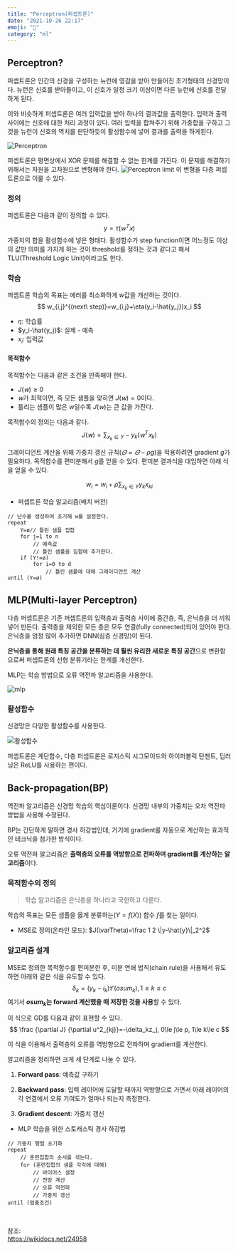 ```yaml
---
title: "Perceptron(퍼셉트론)"
date: "2021-10-26 22:17"
emoji: "🧠"
category: "ml"
---
```

## Perceptron?
퍼셉트론은 인간의 신경을 구성하는 뉴런에 영감을 받아 만들어진 초기형태의 신경망이다. 뉴런은 신호를 받아들이고, 이 신호가 일정 크기 이상이면 다른 뉴런에 신호를 전달하게 된다.

이와 비슷하게 퍼셉트론은 여러 입력값을 받아 하나의 결과값을 출력한다. 입력과 출력 사이에는 신호에 대한 처리 과정이 있다. 여러 입력을 합쳐주기 위해 가중합을 구하고 그것을 뉴런이 신호의 역치를 판단하듯이 활성함수에 넣어 결과를 출력을 하게된다.

![Perceptron](https://blog.kakaocdn.net/dn/biE5T3/btqB3qPkNmb/ZfUn6Xo2Np6kJutwdKQO6k/img.png)

퍼셉트론은 평면상에서 XOR 문제를 해결할 수 없는 한계를 가진다. 이 문제를 해결하기 위해서는 차원을 고차원으로 변형해야 한다.
![Perceptron limit](https://wikidocs.net/images/page/24958/xorgraphandxorgate.PNG)
이 변형을 다층 퍼셉트론으로 이룰 수 있다.

### 정의
퍼셉트론은 다음과 같이 정의할 수 있다.
$$
y=\tau(𝗐^𝖳𝗑)
$$
가중치의 합을 활성함수에 넣은 형태다. 활성함수가 step function이면 어느정도 이상의 값만 의미를 가지게 하는 것이 threshold를 정하는 것과 같다고 해서 TLU(Threshold Logic Unit)이라고도 한다.

### 학습
퍼셉트론 학습의 목표는 에러를 최소화하게 $w$값을 개선하는 것이다.
$$
w_{i,j}^{(next\ step)}=w_{i,j}+\eta(y_i-\hat{y_j})x_i
$$
- $\eta$: 학습률
- $y_i-\hat{y_j}$: 실제 - 예측
- $x_i$: 입력값

#### 목적함수
목적함수는 다음과 같은 조건을 만족해야 한다.
- $J(𝗐)\ge 0$
- $𝗐$가 최적이면, 즉 모든 샘플을 맞히면 $J(𝗐)=0$이다.
- 틀리는 샘플이 많은 $w$일수록 $J(𝗐)$는 큰 값을 가진다.

목적함수의 정의는 다음과 같다.
$$
J(𝗐)=\sum_{x_k\in Y}-y_k(𝗐^T𝗑_k)
$$

그레이디언트 계산을 위해 가중치 갱신 규칙($\varTheta=\varTheta-\rho g$)을 적용하려면 gradient $g$가 필요하다.
목적함수를 편미분해서 $g$를 얻을 수 있다. 편미분 결과식을 대입하면 아래 식을 얻을 수 있다.

$$
w_i=w_i+\rho\sum_{x_k\in Y}y_kx_{ki}
$$

- 퍼셉트론 학습 알고리즘(배치 버전)
```clike
// 난수를 생성하여 초기해 w를 설정한다.
repeat
    Y=ø// 틀린 샘플 집합
    for j=1 to n
        // 예측값
        // 틀린 샘플을 집합에 추가한다.
    if (Y!=ø)
        for i=0 to d
            // 틀린 샘플에 대해 그레이디언트 계산
until (Y=ø)
```

## MLP(Multi-layer Perceptron)
다층 퍼셉트론은 기존 퍼셉트론의 입력층과 출력층 사이에 중간층, 즉, 은닉층을 더 끼워넣어 만든다. 출력층을 제외한 모든 층은 모두 연결(fully connected)되어 있어야 한다. 은닉층을 엄청 많이 추가하면 DNN(심층 신경망)이 된다.

**은닉층을 통해 원래 특칭 공간을 분류하는 데 훨씬 유리한 새로운 특징 공간**으로 변환함으로써 퍼셉트론의 선형 분류기라는 한계를 개선한다.

MLP는 학습 방법으로 오류 역전파 알고리즘을 사용한다.

![mlp](https://wikidocs.net/images/page/24958/%EC%9E%85%EC%9D%80%EC%B8%B5.PNG)

### 활성함수
신경망은 다양한 활성함수를 사용한다.

![활성함수](https://user-images.githubusercontent.com/33976823/138913360-a50989c6-6c1c-4247-ab25-e119e116faf7.png)

퍼셉트론은 계단함수, 다층 퍼셉트론은 로지스틱 시그모이드와 하이퍼볼릭 탄젠트, 딥러닝은 ReLU를 사용하는 편이다.

## Back-propagation(BP)
역전파 알고리즘은 신경망 학습의 핵심이론이다. 신경망 내부의 가중치는 오차 역전파 방법을 사용해 수정된다.

BP는 간단하게 말하면 경사 하강법인데, 거기에 gradient를 자동으로 계산하는 효과적인 테크닉을 첨가한 방식이다.

오류 역전파 알고리즘은 **출력층의 오류를 역방향으로 전파하며 gradient를 계산하는 알고리즘**이다.

### 목적함수의 정의
> 학습 알고리즘은 은닉층을 하나라고 국한하고 다룬다.

학습의 목표는 모든 샘플을 옳게 분류하는($Y=f(X)$) 함수 $f$를 찾는 일이다.

- MSE로 정의(온라인 모드): $J(\varTheta)=\frac 1 2 \|y-\hat{y}\|_2^2$

### 알고리즘 설계
MSE로 정의한 목적함수를 편미분한 후, 미분 연쇄 법칙(chain rule)을 사용해서 유도하면 아래와 같은 식을 유도할 수 있다.
$$
\delta_k=(y_k-i_k)\tau'(osum_k), 1\le k\le c
$$
여기서 **$osum_k$는 forward 계산했을 때 저장한 것을 사용**할 수 있다.

이 식으로 GD를 다음과 같이 표현할 수 있다.
$$
\frac {\partial J} {\partial u^2_{kj}}=-\delta_kz_j, 0\le j\le p, 1\le k\le c
$$

이 식을 이용해서 출력층의 오류를 역방향으로 전파하며 gradient를 계산한다.

알고리즘을 정리하면 크게 세 단계로 나눌 수 있다.
1. **Forward pass**: 예측값 구하기

2. **Backward pass**: 입력 레이어에 도달할 때까지 역방향으로 가면서 아래 레이어의 각 연결에서 오류 기여도가 얼마나 되는지 측정한다.

3. **Gradient descent**: 가중치 갱신

- MLP 학습을 위한 스토캐스틱 경사 하강법
```clike
// 가중치 행렬 초기화
repeat
    // 훈련집합의 순서를 섞는다.
    for (훈련집합의 샘플 각각에 대해)
        // 바이어스 설정
        // 전방 계산
        // 오류 역전파
        // 가중치 갱신
until (멈춤조건)
```

<br/>

참조:  
<https://wikidocs.net/24958>
